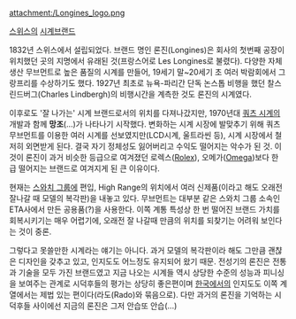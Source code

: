 attachment:/Longines_logo.png

[[스위스]]의 [[시계]]브랜드

1832년 스위스에서 설립되었다. 브랜드 명인 론진(Longines)은 회사의 첫번째 공장이 위치했던 곳의 지명에서 유래된 것(프랑스어로 Les Longines로 불렸다). 다양한 자체 생산 무브먼트로 높은 품질의 시계를 만들어, 19세기 말~20세기 초 여러 박람회에서 그랑프리를 수상하기도 했다. 1927년 최초로 뉴욕-파리간 단독 논스톱 비행을 했던 찰스 린드버그(Charles Lindbergh)의 비행시간을 계측한 것도 론진의 시계였다.

이후로도 '잘 나가는' 시계 브랜드로서의 위치를 다져나갔지만, 1970년대 [[쿼츠 시계]]의 개발과 함께 '''망조'''(...)가 나타나기 시작했다. 변화하는 시계 시장에 발맞추기 위해 쿼츠 무브먼트를 이용한 여러 시계를 선보였지만(LCD시계, 울트라씬 등), 시계 시장에서 철저히 외면받게 된다. 결국 자기 정체성도 잃어버리고 수익도 떨어지는 악수가 된 것. 이것이 론진이 과거 비슷한 등급으로 여겨졌던 로렉스([[Rolex]]), 오메가([[Omega]])보다 한 급 떨어지는 브랜드로 여겨지게 된 큰 이유이다.

현재는 [[스와치 그룹]]에 편입, High Range의 위치에서 여러 신제품(이라고 해도 오래전 잘나갈 때 모델의 복각판)을 내놓고 있다. 무브먼트는 대부분 같은 스와치 그룹 소속인 ETA사에서 만든 공용품(?)을 사용한다. 이쪽 계통 특성상 한 번 떨어진 브랜드 가치를 회복시키기는 매우 어렵기에, 오래전 잘 나갈때 만큼의 위치를 되찾기는 어려워 보인다는 것이 중론. 

그렇다고 못쓸만한 시계라는 얘기는 아니다. 과거 모델의 복각판이라 해도 그만큼 괜챦은 디자인을 갖추고 있고, 인지도도 어느정도 유지되어 왔기 때문. 전성기의 론진은 전통과 기술을 모두 가진 브랜드였고 지금 나오는 시계들 역시 상당한 수준의 성능과 피니싱을 보여주는 관계로 시덕후들의 평가는 상당히 좋은편이며 [[한국]]에서의 인지도도 이쪽 계열에서는 제법 있는 편이다(라도(Rado)와 묶음으로). 다만 과거의 론진을 기억하는 시덕후들 사이에선 지금의 론진은 그저 안습또 안습(...)


